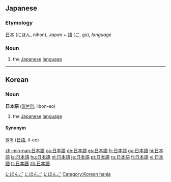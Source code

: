 ==Japanese==
[[Category:1000 Japanese basic words|にほんご]]
{{ja-kanjitab|[[日]] [[本]] [[語]]}}
===Etymology===
[[日本]] (にほん, nihon), ''Japan'' + [[語]] (ご, go), ''language''
===Noun===
{{ja-noun|k|hira=にほんご|rom=nihongo}}
# the [[Japanese]] [[language]]

[[Category:Japanese language|にほんご]]
[[Category:ja:Languages|にほんご]]
----

==Korean==
===Noun===
'''日本語''' ([[일본어]], ilbon-eo)
# the [[Japanese]] [[language]]
====Synonym====
[[일어]] ([[日語]], il-eo)
[[Category:Korean hanja]]

[[zh-min-nan:日本語]]
[[ca:日本語]]
[[de:日本語]]
[[es:日本語]]
[[fr:日本語]]
[[gu:日本語]]
[[hi:日本語]]
[[la:日本語]]
[[hu:日本語]]
[[nl:日本語]]
[[ja:日本語]]
[[pt:日本語]]
[[ru:日本語]]
[[fi:日本語]]
[[vi:日本語]]
[[tr:日本語]]
[[zh:日本語]]